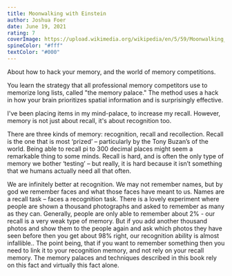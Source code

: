 ```yaml
---
title: Moonwalking with Einstein
author: Joshua Foer
date: June 19, 2021
rating: 7
coverImage: https://upload.wikimedia.org/wikipedia/en/5/59/Moonwalking_with_einstein.jpg
spineColor: "#fff"
textColor: "#000"
---
```


About how to hack your memory, and the world of memory competitions.

You learn the strategy that all professional memory competitors use to memorize long lists, called "the memory palace." The method uses a hack in how your brain prioritizes spatial information and is surprisingly effective.

I've been placing items in my mind-palace, to increase my recall. However, memory is not just about recall, it's about recognition too.

There are three kinds of memory: recognition, recall and recollection. Recall is the one that is most ‘prized’ – particularly by the Tony Buzan’s of the world. Being able to recall pi to 300 decimal places might seem a remarkable thing to some minds. Recall is hard, and is often the only type of memory we bother ‘testing’ – but really, it is hard because it isn’t something that we humans actually need all that often.

We are infinitely better at recognition. We may not remember names, but by god we remember faces and what those faces have meant to us. Names are a recall task – faces a recognition task. There is a lovely experiment where people are shown a thousand photographs and asked to remember as many as they can. Generally, people are only able to remember about 2% - our recall is a very weak type of memory. But if you add another thousand photos and show them to the people again and ask which photos they have seen before then you get about 98% right, our recognition ability is almost infallible.. The point being, that if you want to remember something then you need to link it to your recognition memory, and not rely on your recall memory. The memory palaces and techniques described in this book rely on this fact and virtually this fact alone.